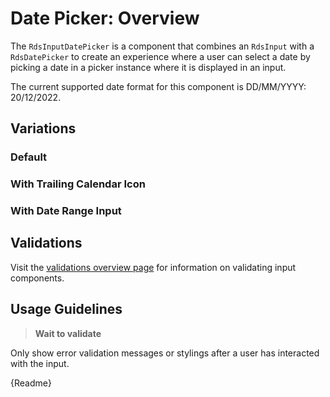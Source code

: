 
<Meta title="Components/Form Elements/Date Picker/Overview" />

# Date Picker: Overview

The `RdsInputDatePicker` is a component that combines an `RdsInput` with a `RdsDatePicker` to create an experience where a user can select a date by picking a date in a picker instance where it is displayed in an input.

The current supported date format for this component is DD/MM/YYYY: 20/12/2022.

## Variations

### Default

<Canvas withSource="auto">
  <Story id="components-form-elements-date-picker-stories--default-story" height="350px"></Story>
</Canvas>

### With Trailing Calendar Icon

<Canvas withSource="auto">
  <Story id="components-form-elements-date-picker-stories--trailing-calendar-icon" height="350px"></Story>
</Canvas>

### With Date Range Input

<Canvas>
  <Story id="components-form-elements-date-picker-stories--date-range-picker" height="350px"></Story>
</Canvas>

## Validations

Visit the [validations overview page](?path=/story/components-form-elements-validators-overview--page) for information on validating input components.

## Usage Guidelines

> **Wait to validate**

Only show error validation messages or stylings after a user has interacted with the input.

<Description>{Readme}</Description>
